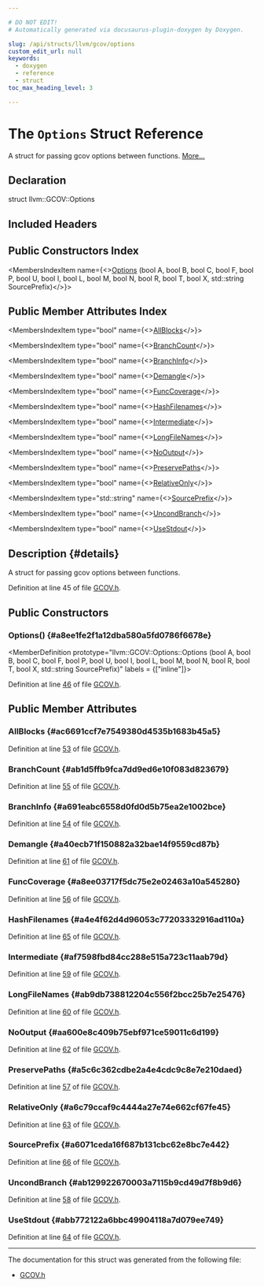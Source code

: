 ```yaml
---

# DO NOT EDIT!
# Automatically generated via docusaurus-plugin-doxygen by Doxygen.

slug: /api/structs/llvm/gcov/options
custom_edit_url: null
keywords:
  - doxygen
  - reference
  - struct
toc_max_heading_level: 3

---
```





# The `Options` Struct Reference

<DoxygenPage pluginConfig={pluginConfig}>

A struct for passing gcov options between functions. <a href="#details">More...</a>

## Declaration

<CodeBlock>struct llvm::GCOV::Options</CodeBlock>

## Included Headers

<IncludesList>
<IncludesListItem
  filePath="llvm/ProfileData/GCOV.h"
  permalink="/docs/api/files/include/include/llvm/include/llvm/profiledata/gcov-h"
  isLocal="true" />
</IncludesList>

## Public Constructors Index

<MembersIndex>

<MembersIndexItem
  name={<><a href="#a8ee1fe2f1a12dba580a5fd0786f6678e">Options</a> (bool A, bool B, bool C, bool F, bool P, bool U, bool I, bool L, bool M, bool N, bool R, bool T, bool X, std::string SourcePrefix)</>}>
</MembersIndexItem>

</MembersIndex>

## Public Member Attributes Index

<MembersIndex>

<MembersIndexItem
  type="bool"
  name={<><a href="#ac6691ccf7e7549380d4535b1683b45a5">AllBlocks</a></>}>
</MembersIndexItem>

<MembersIndexItem
  type="bool"
  name={<><a href="#ab1d5ffb9fca7dd9ed6e10f083d823679">BranchCount</a></>}>
</MembersIndexItem>

<MembersIndexItem
  type="bool"
  name={<><a href="#a691eabc6558d0fd0d5b75ea2e1002bce">BranchInfo</a></>}>
</MembersIndexItem>

<MembersIndexItem
  type="bool"
  name={<><a href="#a40ecb71f150882a32bae14f9559cd87b">Demangle</a></>}>
</MembersIndexItem>

<MembersIndexItem
  type="bool"
  name={<><a href="#a8ee03717f5dc75e2e02463a10a545280">FuncCoverage</a></>}>
</MembersIndexItem>

<MembersIndexItem
  type="bool"
  name={<><a href="#a4e4f62d4d96053c77203332916ad110a">HashFilenames</a></>}>
</MembersIndexItem>

<MembersIndexItem
  type="bool"
  name={<><a href="#af7598fbd84cc288e515a723c11aab79d">Intermediate</a></>}>
</MembersIndexItem>

<MembersIndexItem
  type="bool"
  name={<><a href="#ab9db738812204c556f2bcc25b7e25476">LongFileNames</a></>}>
</MembersIndexItem>

<MembersIndexItem
  type="bool"
  name={<><a href="#aa600e8c409b75ebf971ce59011c6d199">NoOutput</a></>}>
</MembersIndexItem>

<MembersIndexItem
  type="bool"
  name={<><a href="#a5c6c362cdbe2a4e4cdc9c8e7e210daed">PreservePaths</a></>}>
</MembersIndexItem>

<MembersIndexItem
  type="bool"
  name={<><a href="#a6c79ccaf9c4444a27e74e662cf67fe45">RelativeOnly</a></>}>
</MembersIndexItem>

<MembersIndexItem
  type="std::string"
  name={<><a href="#a6071ceda16f687b131cbc62e8bc7e442">SourcePrefix</a></>}>
</MembersIndexItem>

<MembersIndexItem
  type="bool"
  name={<><a href="#ab129922670003a7115b9cd49d7f8b9d6">UncondBranch</a></>}>
</MembersIndexItem>

<MembersIndexItem
  type="bool"
  name={<><a href="#abb772122a6bbc49904118a7d079ee749">UseStdout</a></>}>
</MembersIndexItem>

</MembersIndex>

## Description {#details}

A struct for passing gcov options between functions.

Definition at line 45 of file <a href="/docs/api/files/include/include/llvm/include/llvm/profiledata/gcov-h">GCOV.h</a>.

<SectionDefinition>

## Public Constructors

### Options() {#a8ee1fe2f1a12dba580a5fd0786f6678e}

<MemberDefinition
  prototype="llvm::GCOV::Options::Options (bool A, bool B, bool C, bool F, bool P, bool U, bool I, bool L, bool M, bool N, bool R, bool T, bool X, std::string SourcePrefix)"
  labels = {["inline"]}>

Definition at line <a href="/docs/api/files/include/include/llvm/include/llvm/profiledata/gcov-h/#l00046">46</a> of file <a href="/docs/api/files/include/include/llvm/include/llvm/profiledata/gcov-h">GCOV.h</a>.
</MemberDefinition>

</SectionDefinition>

<SectionDefinition>

## Public Member Attributes

### AllBlocks {#ac6691ccf7e7549380d4535b1683b45a5}

<MemberDefinition
  prototype="bool llvm::GCOV::Options::AllBlocks">

Definition at line <a href="/docs/api/files/include/include/llvm/include/llvm/profiledata/gcov-h/#l00053">53</a> of file <a href="/docs/api/files/include/include/llvm/include/llvm/profiledata/gcov-h">GCOV.h</a>.
</MemberDefinition>

### BranchCount {#ab1d5ffb9fca7dd9ed6e10f083d823679}

<MemberDefinition
  prototype="bool llvm::GCOV::Options::BranchCount">

Definition at line <a href="/docs/api/files/include/include/llvm/include/llvm/profiledata/gcov-h/#l00055">55</a> of file <a href="/docs/api/files/include/include/llvm/include/llvm/profiledata/gcov-h">GCOV.h</a>.
</MemberDefinition>

### BranchInfo {#a691eabc6558d0fd0d5b75ea2e1002bce}

<MemberDefinition
  prototype="bool llvm::GCOV::Options::BranchInfo">

Definition at line <a href="/docs/api/files/include/include/llvm/include/llvm/profiledata/gcov-h/#l00054">54</a> of file <a href="/docs/api/files/include/include/llvm/include/llvm/profiledata/gcov-h">GCOV.h</a>.
</MemberDefinition>

### Demangle {#a40ecb71f150882a32bae14f9559cd87b}

<MemberDefinition
  prototype="bool llvm::GCOV::Options::Demangle">

Definition at line <a href="/docs/api/files/include/include/llvm/include/llvm/profiledata/gcov-h/#l00061">61</a> of file <a href="/docs/api/files/include/include/llvm/include/llvm/profiledata/gcov-h">GCOV.h</a>.
</MemberDefinition>

### FuncCoverage {#a8ee03717f5dc75e2e02463a10a545280}

<MemberDefinition
  prototype="bool llvm::GCOV::Options::FuncCoverage">

Definition at line <a href="/docs/api/files/include/include/llvm/include/llvm/profiledata/gcov-h/#l00056">56</a> of file <a href="/docs/api/files/include/include/llvm/include/llvm/profiledata/gcov-h">GCOV.h</a>.
</MemberDefinition>

### HashFilenames {#a4e4f62d4d96053c77203332916ad110a}

<MemberDefinition
  prototype="bool llvm::GCOV::Options::HashFilenames">

Definition at line <a href="/docs/api/files/include/include/llvm/include/llvm/profiledata/gcov-h/#l00065">65</a> of file <a href="/docs/api/files/include/include/llvm/include/llvm/profiledata/gcov-h">GCOV.h</a>.
</MemberDefinition>

### Intermediate {#af7598fbd84cc288e515a723c11aab79d}

<MemberDefinition
  prototype="bool llvm::GCOV::Options::Intermediate">

Definition at line <a href="/docs/api/files/include/include/llvm/include/llvm/profiledata/gcov-h/#l00059">59</a> of file <a href="/docs/api/files/include/include/llvm/include/llvm/profiledata/gcov-h">GCOV.h</a>.
</MemberDefinition>

### LongFileNames {#ab9db738812204c556f2bcc25b7e25476}

<MemberDefinition
  prototype="bool llvm::GCOV::Options::LongFileNames">

Definition at line <a href="/docs/api/files/include/include/llvm/include/llvm/profiledata/gcov-h/#l00060">60</a> of file <a href="/docs/api/files/include/include/llvm/include/llvm/profiledata/gcov-h">GCOV.h</a>.
</MemberDefinition>

### NoOutput {#aa600e8c409b75ebf971ce59011c6d199}

<MemberDefinition
  prototype="bool llvm::GCOV::Options::NoOutput">

Definition at line <a href="/docs/api/files/include/include/llvm/include/llvm/profiledata/gcov-h/#l00062">62</a> of file <a href="/docs/api/files/include/include/llvm/include/llvm/profiledata/gcov-h">GCOV.h</a>.
</MemberDefinition>

### PreservePaths {#a5c6c362cdbe2a4e4cdc9c8e7e210daed}

<MemberDefinition
  prototype="bool llvm::GCOV::Options::PreservePaths">

Definition at line <a href="/docs/api/files/include/include/llvm/include/llvm/profiledata/gcov-h/#l00057">57</a> of file <a href="/docs/api/files/include/include/llvm/include/llvm/profiledata/gcov-h">GCOV.h</a>.
</MemberDefinition>

### RelativeOnly {#a6c79ccaf9c4444a27e74e662cf67fe45}

<MemberDefinition
  prototype="bool llvm::GCOV::Options::RelativeOnly">

Definition at line <a href="/docs/api/files/include/include/llvm/include/llvm/profiledata/gcov-h/#l00063">63</a> of file <a href="/docs/api/files/include/include/llvm/include/llvm/profiledata/gcov-h">GCOV.h</a>.
</MemberDefinition>

### SourcePrefix {#a6071ceda16f687b131cbc62e8bc7e442}

<MemberDefinition
  prototype="std::string llvm::GCOV::Options::SourcePrefix">

Definition at line <a href="/docs/api/files/include/include/llvm/include/llvm/profiledata/gcov-h/#l00066">66</a> of file <a href="/docs/api/files/include/include/llvm/include/llvm/profiledata/gcov-h">GCOV.h</a>.
</MemberDefinition>

### UncondBranch {#ab129922670003a7115b9cd49d7f8b9d6}

<MemberDefinition
  prototype="bool llvm::GCOV::Options::UncondBranch">

Definition at line <a href="/docs/api/files/include/include/llvm/include/llvm/profiledata/gcov-h/#l00058">58</a> of file <a href="/docs/api/files/include/include/llvm/include/llvm/profiledata/gcov-h">GCOV.h</a>.
</MemberDefinition>

### UseStdout {#abb772122a6bbc49904118a7d079ee749}

<MemberDefinition
  prototype="bool llvm::GCOV::Options::UseStdout">

Definition at line <a href="/docs/api/files/include/include/llvm/include/llvm/profiledata/gcov-h/#l00064">64</a> of file <a href="/docs/api/files/include/include/llvm/include/llvm/profiledata/gcov-h">GCOV.h</a>.
</MemberDefinition>

</SectionDefinition>

<hr/>

The documentation for this struct was generated from the following file:

<ul>
<li><a href="/docs/api/files/include/include/llvm/include/llvm/profiledata/gcov-h">GCOV.h</a></li>
</ul>

</DoxygenPage>
